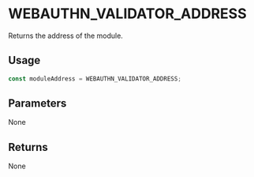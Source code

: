 # WEBAUTHN_VALIDATOR_ADDRESS

Returns the address of the module.

## Usage

```typescript copy
const moduleAddress = WEBAUTHN_VALIDATOR_ADDRESS;
```

## Parameters

None

## Returns

None

